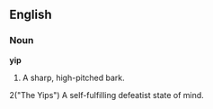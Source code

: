 ==English==

===Noun===

'''yip'''

#A sharp, high-pitched bark.

2("The Yips") A self-fulfilling defeatist state of mind.